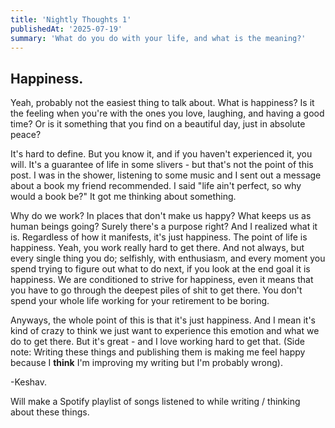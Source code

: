 ```yaml
---
title: 'Nightly Thoughts 1'
publishedAt: '2025-07-19'
summary: 'What do you do with your life, and what is the meaning?'
---
```


## Happiness.

Yeah, probably not the easiest thing to talk about. What is happiness? Is it the feeling when you're with the ones you love, laughing, and having a good time? Or is it something that you find on a beautiful day, just in absolute peace?

It's hard to define. But you know it, and if you haven't experienced it, you will. It's a guarantee of life in some slivers - but that's not the point of this post. I was in the shower, listening to some music and I sent out a message about a book my friend recommended. I said "life ain't perfect, so why would a book be?" It got me thinking about something.

Why do we work? In places that don't make us happy? What keeps us as human beings going? 
Surely there's a purpose right? And I realized what it is. Regardless of how it manifests, it's just happiness. The point of life is happiness. Yeah, you work really hard to get there. And not always, but every single thing you do; selfishly, with enthusiasm, and every moment you spend trying to figure out what to do next, if you look at the end goal it is happiness. We are conditioned to strive for happiness, even it means that you have to go through the deepest piles of shit to get there. 
You don't spend your whole life working for your retirement to be boring.

Anyways, the whole point of this is that it's just happiness. 
And I mean it's kind of crazy to think we just want to experience this emotion and what we do to get there. But it's great - and I love working hard to get that. 
(Side note: Writing these things and publishing them is making me feel happy because I **think** I'm improving my writing but I'm probably wrong).

-Keshav.

Will make a Spotify playlist of songs listened to while writing / thinking about these things.
